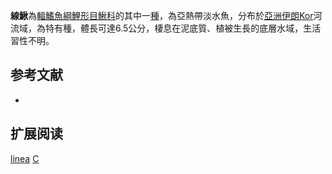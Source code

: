 {{Speciesbox 
| taxon = Cobitis linea
| status = NE
| status_system = IUCN3.1
| authority = [[Heckel|Heckel]], 1847
| synonyms = *''Acanthopsis linea, Heckel, 1847''
}}
'''線鰍'''為[[輻鰭魚綱|輻鰭魚綱]][[鯉形目|鯉形目]][[鰍科|鰍科]]的其中一[[種|種]]，為亞熱帶淡水魚，分布於[[亞洲|亞洲]][[伊朗|伊朗]]Kor河流域，為特有種，體長可達6.5公分，棲息在泥底質、植被生長的底層水域，生活習性不明。

== 参考文献 ==
{{refbegin}}
*{{FishBase_species|genus=Cobitis|species=linea|year=2014|month=2}}
{{refend}}

== 扩展阅读 ==
{{refbegin}}
{{wikispecies-inline|Cobitis linea|線鰍}}
{{refend}}
{{Taxonbar|from=Q6424085}}

[[Category:花鳅属|linea]]
[[Category:1847年描述的魚類|C]]